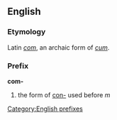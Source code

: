 ==English==
===Etymology===
Latin ''[[com]]'', an archaic form of ''[[cum]]''.
===Prefix===
'''com-'''
#the form of [[con-]] used before ''m''

[[Category:English prefixes]]